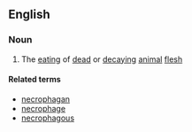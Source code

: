==English==

===Noun===
{{en-noun|-}}

# The [[eating]] of [[dead]] or [[decaying]] [[animal]] [[flesh]]

====Related terms====
*[[necrophagan]]
*[[necrophage]]
*[[necrophagous]]